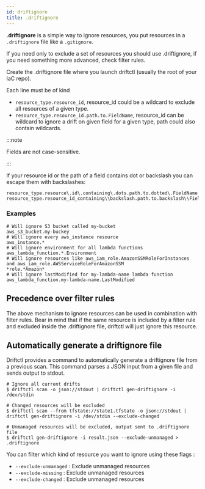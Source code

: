 ```yaml
---
id: driftignore
title: .driftignore
---
```


**.driftignore** is a simple way to ignore resources, you put resources in a `.driftignore` file like a `.gitignore`.

If you need only to exclude a set of resources you should use .driftignore, if you need something more advanced, check filter rules.

Create the .driftignore file where you launch driftctl (usually the root of your IaC repo).

Each line must be of kind

- `resource_type.resource_id`, resource_id could be a wildcard to exclude all resources of a given type.
- `resource_type.resource_id.path.to.FieldName`, resource_id can be wildcard to ignore a drift on given field for a given type, path could also contain wildcards.

:::note

Fields are not case-sensitive.

:::

If your resource id or the path of a field contains dot or backslash you can escape them with backslashes:

```ignore
resource_type.resource\.id\.containing\.dots.path.to.dotted\.FieldName
resource_type.resource_id_containing\\backslash.path.to.backslash\\FieldName
```

### Examples

```ignore
# Will ignore S3 bucket called my-bucket
aws_s3_bucket.my-buckey
# Will ignore every aws_instance resource
aws_instance.*
# Will ignore environment for all lambda functions
aws_lambda_function.*.Environment
# Will ignore resources like aws_iam_role.AmazonSSMRoleForInstances and aws_iam_role.AWSServiceRoleForAmazonSSM
*role.*Amazon*
# Will ignore lastModified for my-lambda-name lambda function
aws_lambda_function.my-lambda-name.LastModified
```

## Precedence over filter rules

The above mechanism to ignore resources can be used in combination with filter rules. Bear in mind that if the same resource is included by a filter rule and excluded inside the .driftignore file, driftctl will just ignore this resource.

## Automatically generate a driftignore file

Driftctl provides a command to automatically generate a driftignore file from a previous scan. This command parses a JSON input from a given file and sends output to stdout.

```shell
# Ignore all current drifts
$ driftctl scan -o json://stdout | driftctl gen-driftignore -i /dev/stdin

# Changed resources will be excluded
$ driftctl scan --from tfstate://state1.tfstate -o json://stdout | driftctl gen-driftignore -i /dev/stdin --exclude-changed

# Unmanaged resources will be excluded, output sent to .driftignore file
$ driftctl gen-driftignore -i result.json --exclude-unmanaged > .driftignore
```

You can filter which kind of resource you want to ignore using these flags :

- `--exclude-unmanaged` : Exclude unmanaged resources
- `--exclude-missing` : Exclude unmanaged resources
- `--exclude-changed` : Exclude unmanaged resources
